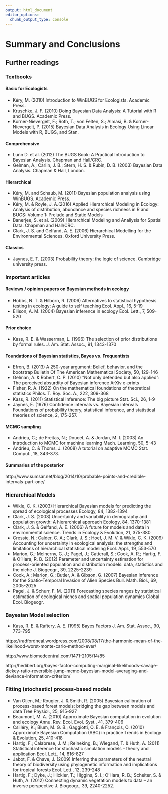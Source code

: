```yaml
---
output: html_document
editor_options: 
  chunk_output_type: console
---
```


# Summary and Conclusions

## Further readings

### Textbooks

#### Basic for Ecologists

-   Kéry, M. (2010) Introduction to WinBUGS for Ecologists. Academic Press.
-   Kruschke, J. F. (2010) Doing Bayesian Data Analysis: A Tutorial with R and BUGS. Academic Press.
-   Korner-Nievergelt, F.; Roth, T.; von Felten, S.; Almasi, B. & Korner-Nievergelt, P. (2015) Bayesian Data Analysis in Ecology Using Linear Models with R, BUGS, and Stan.

#### Comprehensive

-   Lunn D. et al. (2012) The BUGS Book: A Practical Introduction to Bayesian Analysis. Chapman and Hall/CRC.
-   Gelman, A.; Carlin, J. B.; Stern, H. S. & Rubin, D. B. (2003) Bayesian Data Analysis. Chapman & Hall, London.

#### Hierarchical

-   Kéry, M. and Schaub, M. (2011) Bayesian population analysis using WinBUGS. Academic Press.
-   Kéry, M. & Royle, J. A.(2016) Applied Hierarchical Modeling in Ecology: Analysis of distribution, abundance and species richness in R and BUGS: Volume 1: Prelude and Static Models
-   Banerjee, S. et al. (2009) Hierarchical Modeling and Anallysis for Spatial Data. Chapman and Hall/CRC.
-   Clark, J. S. and Gelfand, A. E. (2006) Hierarchical Modelling for the Environmental Sciences. Oxford University Press.

#### Classics

-   Jaynes, E. T. (2003) Probability theory: the logic of science. Cambridge university press.

### Important articles

#### Reviews / opinion papers on Bayesian methods in ecology

-   Hobbs, N. T. & Hilborn, R. (2006) Alternatives to statistical hypothesis testing in ecology: A guide to self teaching Ecol. Appl., 16, 5-19
-   Ellison, A. M. (2004) Bayesian inference in ecology Ecol. Lett., 7, 509-520

#### Prior choice

-   Kass, R. E. & Wasserman, L. (1996) The selection of prior distributions by formal rules. J. Am. Stat. Assoc., 91, 1343-1370

#### Foundations of Bayesian statistics, Bayes vs. Frequentists

-   Efron, B. (2013) A 250-year argument: Belief, behavior, and the bootstrap Bulletin Of The American Mathematical Society, 50, 129-146
-   Gelman, A. & Robert, C. P. (2010) "Not only defended but also applied": The perceived absurdity of Bayesian inference ArXiv e-prints
-   Fisher, R. A. (1922) On the mathematical foundations of theoretical statistics Philos. T. Roy. Soc. A., 222, 309-368
-   Kass, R. (2011) Statistical inference: The big picture Stat. Sci., 26, 1-9
-   Jaynes, E. (1976) Confidence intervals vs. Bayesian intervals Foundations of probability theory, statistical inference, and statistical theories of science, 2, 175-257.

#### MCMC sampling

-   Andrieu, C.; de Freitas, N.; Doucet, A. & Jordan, M. I. (2003) An introduction to MCMC for machine learning Mach. Learning, 50, 5-43
-   Andrieu, C. & Thoms, J. (2008) A tutorial on adaptive MCMC Stat. Comput., 18, 343-373.

#### Summaries of the posterior

http://www.sumsar.net/blog/2014/10/probable-points-and-credible-intervals-part-one/

### Hierarchical Models

-   Wikle, C. K. (2003) Hierarchical Bayesian models for predicting the spread of ecological processes Ecology, 84, 1382-1394
-   Clark, J. S. (2003) Uncertainty and variability in demography and population growth: A hierarchical approach Ecology, 84, 1370-1381
-   Clark, J. S. & Gelfand, A. E. (2006) A future for models and data in environmental science. Trends in Ecology & Evolution, 21, 375-380
-   Cressie, N.; Calder, C. A.; Clark, J. S.; Hoef, J. M. V. & Wikle, C. K. (2009) Accounting for uncertainty in ecological analysis: the strengths and limitations of hierarchical statistical modeling Ecol. Appl., 19, 553-570
-   Marion, G.; McInerny, G. J.; Pagel, J.; Catterall, S.; Cook, A. R.; Hartig, F. & O'Hara, R. B. (2012) Parameter and uncertainty estimation for process-oriented population and distribution models: data, statistics and the niche J. Biogeogr., 39, 2225--2239
-   Cook, A.; Marion, G.; Butler, A. & Gibson, G. (2007) Bayesian Inference for the Spatio-Temporal Invasion of Alien Species Bull. Math. Biol., 69, 2005-2025
-   Pagel, J. & Schurr, F. M. (2011) Forecasting species ranges by statistical estimation of ecological niches and spatial population dynamics Global Ecol. Biogeogr.

### Bayesian Model selection

-   Kass, R. E. & Raftery, A. E. (1995) Bayes Factors J. Am. Stat. Assoc., 90, 773-795

https://radfordneal.wordpress.com/2008/08/17/the-harmonic-mean-of-the-likelihood-worst-monte-carlo-method-ever/

http://www.biomedcentral.com/1471-2105/14/85

http://hedibert.org/bayes-factor-computing-marginal-likelihoods-savage-dickey-ratio-reversible-jump-mcmc-bayesian-model-averaging-and-deviance-information-criterion/

### Fitting (stochastic) process-based models

-   Van Oijen, M.; Rougier, J. & Smith, R. (2005) Bayesian calibration of process-based forest models: bridging the gap between models and data Tree Physiol., 25, 915-927
-   Beaumont, M. A. (2010) Approximate Bayesian computation in evolution and ecology Annu. Rev. Ecol. Evol. Syst., 41, 379-406
-   Csilléry, K.; Blum, M. G. B.; Gaggiotti, O. E. & François, O. (2010) Approximate Bayesian Computation (ABC) in practice Trends in Ecology & Evolution, 25, 410-418
-   Hartig, F.; Calabrese, J. M.; Reineking, B.; Wiegand, T. & Huth, A. (2011) Statistical inference for stochastic simulation models -- theory and application Ecol. Lett., 14, 816-827
-   Jabot, F. & Chave, J. (2009) Inferring the parameters of the neutral theory of biodiversity using phylogenetic information and implications for tropical forests Ecol. Lett., 12, 239-248
-   Hartig, F.; Dyke, J.; Hickler, T.; Higgins, S. I.; O'Hara, R. B.; Scheiter, S. & Huth, A. (2012) Connecting dynamic vegetation models to data -- an inverse perspective J. Biogeogr., 39, 2240-2252.
